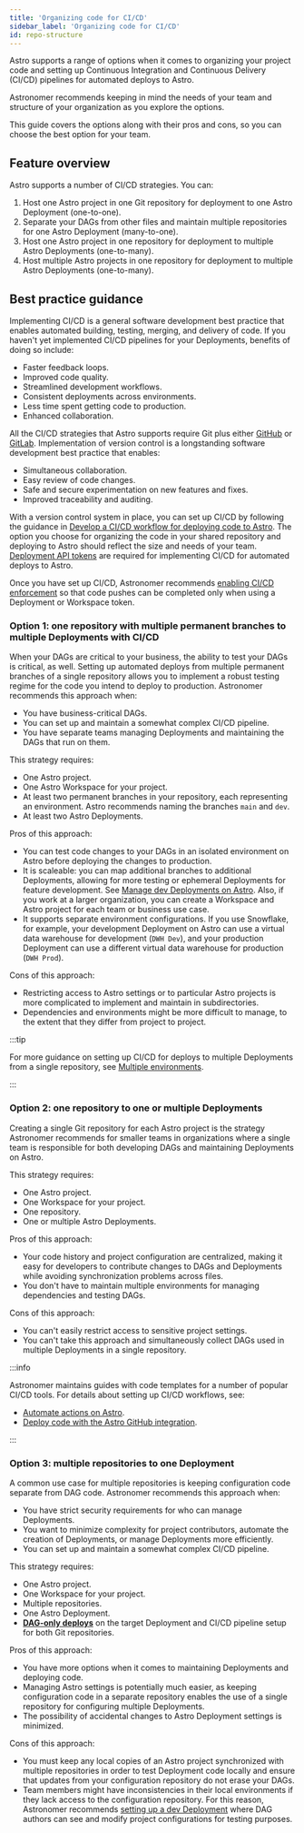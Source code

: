```yaml
---
title: 'Organizing code for CI/CD'
sidebar_label: 'Organizing code for CI/CD'
id: repo-structure
---
```



Astro supports a range of options when it comes to organizing your project code and setting up Continuous Integration and Continuous Delivery (CI/CD) pipelines for automated deploys to Astro. 

Astronomer recommends keeping in mind the needs of your team and structure of your organization as you explore the options.

This guide covers the options along with their pros and cons, so you can choose the best option for your team.

## Feature overview

Astro supports a number of CI/CD strategies. You can:
1. Host one Astro project in one Git repository for deployment to one Astro Deployment (one-to-one).
2. Separate your DAGs from other files and maintain multiple repositories for one Astro Deployment (many-to-one).
3. Host one Astro project in one repository for deployment to multiple Astro Deployments (one-to-many).
4. Host multiple Astro projects in one repository for deployment to multiple Astro Deployments (one-to-many).

## Best practice guidance

Implementing CI/CD is a general software development best practice that enables automated building, testing, merging, and delivery of code. If you haven't yet implemented CI/CD pipelines for your Deployments, benefits of doing so include:
- Faster feedback loops.
- Improved code quality.
- Streamlined development workflows.
- Consistent deployments across environments.
- Less time spent getting code to production.
- Enhanced collaboration.

All the CI/CD strategies that Astro supports require Git plus either [GitHub](https://github.com/) or [GitLab](https://about.gitlab.com/). Implementation of version control is a longstanding software development best practice that enables:
- Simultaneous collaboration.
- Easy review of code changes.
- Safe and secure experimentation on new features and fixes.
- Improved traceability and auditing.

With a version control system in place, you can set up CI/CD by following the guidance in [Develop a CI/CD workflow for deploying code to Astro](https://astronomer.io/docs/astro/set-up-ci-cd). The option you choose for organizing the code in your shared repository and deploying to Astro should reflect the size and needs of your team. [Deployment API tokens](https://www.astronomer.io/docs/astro/deployment-api-tokens) are required for implementing CI/CD for automated deploys to Astro. 

Once you have set up CI/CD, Astronomer recommends [enabling CI/CD enforcement](https://www.astronomer.io/docs/astro/set-up-ci-cd#enforce-cicd) so that code pushes can be completed only when using a Deployment or Workspace token.

### Option 1: one repository with multiple permanent branches to multiple Deployments with CI/CD

<MostCommonBadge/>

When your DAGs are critical to your business, the ability to test your DAGs is critical, as well. Setting up automated deploys from multiple permanent branches of a single repository allows you to implement a robust testing regime for the code you intend to deploy to production. Astronomer recommends this approach when:
- You have business-critical DAGs.
- You can set up and maintain a somewhat complex CI/CD pipeline.
- You have separate teams managing Deployments and maintaining the DAGs that run on them.

This strategy requires:
- One Astro project.
- One Astro Workspace for your project.
- At least two permanent branches in your repository, each representing an environment. Astro recommends naming the branches `main` and `dev`.
- At least two Astro Deployments.

Pros of this approach:
- You can test code changes to your DAGs in an isolated environment on Astro before deploying the changes to production.
- It is scaleable: you can map additional branches to additional Deployments, allowing for more testing or ephemeral Deployments for feature development. See [Manage dev Deployments on Astro](manage-dev-deployments). Also, if you work at a larger organization, you can create a Workspace and Astro project for each team or business use case.
- It supports separate environment configurations. If you use Snowflake, for example, your development Deployment on Astro can use a virtual data warehouse for development (`DWH Dev`), and your production Deployment can use a different virtual data warehouse for production (`DWH Prod`).

Cons of this approach:
- Restricting access to Astro settings or to particular Astro projects is more complicated to implement and maintain in subdirectories.
- Dependencies and environments might be more difficult to manage, to the extent that they differ from project to project.

:::tip

For more guidance on setting up CI/CD for deploys to multiple Deployments from a single repository, see [Multiple environments](https://www.astronomer.io/docs/astro/set-up-ci-cd#multiple-environments).

:::

### Option 2: one repository to one or multiple Deployments

Creating a single Git repository for each Astro project is the strategy Astronomer recommends for smaller teams in organizations where a single team is responsible for both developing DAGs and maintaining Deployments on Astro.

This strategy requires:
- One Astro project.
- One Workspace for your project.
- One repository.
- One or multiple Astro Deployments.

Pros of this approach:
- Your code history and project configuration are centralized, making it easy for developers to contribute changes to DAGs and Deployments while avoiding synchronization problems across files.
- You don't have to maintain multiple environments for managing dependencies and testing DAGs.

Cons of this approach:
- You can't easily restrict access to sensitive project settings.
- You can't take this approach and simultaneously collect DAGs used in multiple Deployments in a single repository.

:::info 

Astronomer maintains guides with code templates for a number of popular CI/CD tools. For details about setting up CI/CD workflows, see:

- [Automate actions on Astro](https://www.astronomer.io/docs/astro/automation-overview).
- [Deploy code with the Astro GitHub integration](https://www.astronomer.io/docs/astro/deploy-github-integration).

:::

### Option 3: multiple repositories to one Deployment

A common use case for multiple repositories is keeping configuration code separate from DAG code. Astronomer recommends this approach when:
- You have strict security requirements for who can manage Deployments.
- You want to minimize complexity for project contributors, automate the creation of Deployments, or manage Deployments more efficiently.
- You can set up and maintain a somewhat complex CI/CD pipeline.

This strategy requires:
- One Astro project.
- One Workspace for your project.
- Multiple repositories.
- One Astro Deployment.
- [**DAG-only deploys**](https://www.astronomer.io/docs/astro/deploy-dags#enable-or-disable-dag-only-deploys-on-a-deployment) on the target Deployment and CI/CD pipeline setup for both Git repositories.

Pros of this approach:
- You have more options when it comes to maintaining Deployments and deploying code.
- Managing Astro settings is potentially much easier, as keeping configuration code in a separate repository enables the use of a single repository for configuring multiple Deployments.
- The possibility of accidental changes to Astro Deployment settings is minimized.

Cons of this approach:
- You must keep any local copies of an Astro project synchronized with multiple repositories in order to test Deployment code locally and ensure that updates from your configuration repository do not erase your DAGs.
- Team members might have inconsistencies in their local environments if they lack access to the configuration repository. For this reason, Astronomer recommends [setting up a dev Deployment](manage-dev-deployments) where DAG authors can see and modify project configurations for testing purposes.
